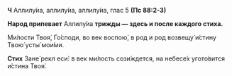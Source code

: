 **Ч** Аллилу́иа, аллилу́иа, аллилу́иа, глас 5 **(Пс 88:2-3)**

**Народ припевает** Аллилу́иа **трижды — здесь и после каждого стиха.**

Ми́лости Твоя́, Го́споди, во век воспою́, в род и род возвещу́ и́стину Твою́ усты́ мои́ми.

**Стих** Зане́ рекл еси́: в век ми́лость сози́ждется, на небесе́х угото́вится и́стина Твоя́.
